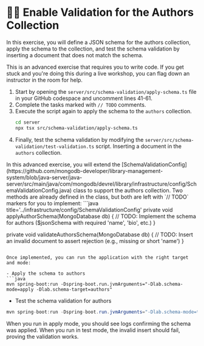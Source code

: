 
# 🦸‍♀️ Enable Validation for the Authors Collection

In this exercise, you will define a JSON schema for the authors collection, apply the schema to the collection, and test the schema validation by inserting a document that does not match the schema.

This is an advanced exercise that requires you to write code. If you get stuck and you're doing this during a live workshop, you can flag down an instructor in the room for help.

<Tabs groupId="server">
<TabItem value="node" label="🚀 NodeJS/Express">

1. Start by opening the `server/src/schema-validation/apply-schema.ts` file in your GitHub codespace and uncomment lines 41-61.
1. Complete the tasks marked with `// TODO` comments.
1. Execute the script again to apply the schema to the `authors` collection.
    ```bash
    cd server
    npx tsx src/schema-validation/apply-schema.ts

    ```
1. Finally, test the schema validation by modifying the `server/src/schema-validation/test-validation.ts` script. Inserting a document in the `authors` collection.
</TabItem>

<TabItem value="java" label="☕️ Java Spring Boot">
In this advanced exercise, you will extend the [SchemaValidationConfig](https://github.com/mongodb-developer/library-management-system/blob/java-server/java-server/src/main/java/com/mongodb/devrel/library/infrastructure/config/SchemaValidationConfig.java) class to support the authors collection.
Two methods are already defined in the class, but both are left with `// TODO` markers for you to implement:
```java title='../infrastructure/config/SchemaValidationConfig'
private void applyAuthorSchema(MongoDatabase db) {
    // TODO: Implement the schema for authors ($jsonSchema with required 'name', 'bio', etc.)
}

private void validateAuthorsSchema(MongoDatabase db) {
    // TODO: Insert an invalid document to assert rejection (e.g., missing or short 'name')
}
```

Once implemented, you can run the application with the right target and mode:

- Apply the schema to authors
```java
mvn spring-boot:run -Dspring-boot.run.jvmArguments="-Dlab.schema-mode=apply -Dlab.schema-target=authors"
```
- Test the schema validation for authors
```java
mvn spring-boot:run -Dspring-boot.run.jvmArguments="-Dlab.schema-mode=test -Dlab.schema-target=authors"
```

When you run in apply mode, you should see logs confirming the schema was applied.
When you run in test mode, the invalid insert should fail, proving the validation works.
</TabItem>


</Tabs>